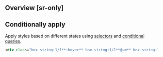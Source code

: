 ## Overview [sr-only]
<Overview/>

## Conditionally apply
Apply styles based on different states using [selectors](/docs/state-selectors) and [conditional queries](/docs/conditional-queries).
```html
<div class="box-sizing:1/1**:hover** box-sizing:1/1**@sm** box-sizing:1/1**@dark** box-sizing:1/1**@print**">…</div>
```

